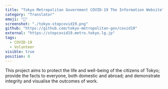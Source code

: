 ```yaml
---
title: "Tokyo Metropolitan Government COVID-19 The Information Website"
category: "Translator"
emoji: "📙"
screenshot: "./tokyo-stopcovid19.png"
github: "https://github.com/tokyo-metropolitan-gov/covid19"
external: "https://stopcovid19.metro.tokyo.lg.jp"
tags:
  - COVID-19
  - Volunteer
visible: true
position: 0
---
```


This project aims to protect the life and well-being of the citizens of Tokyo; provide the facts to everyone, both domestic and abroad; and demonstrate integrity and visualise the outcomes of work.
